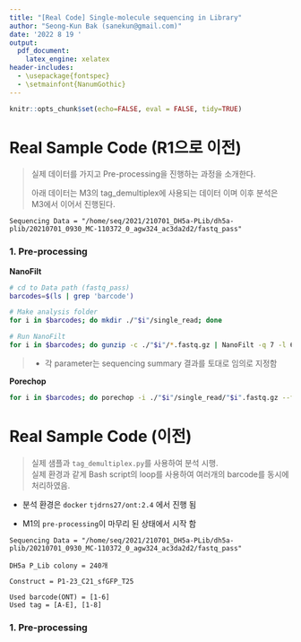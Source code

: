 ```yaml
---
title: "[Real Code] Single-molecule sequencing in Library"
author: "Seong-Kun Bak (sanekun@gmail.com)"
date: '2022 8 19 '
output:
  pdf_document:
    latex_engine: xelatex
header-includes:
  - \usepackage{fontspec}
  - \setmainfont{NanumGothic}
---
```


```r
knitr::opts_chunk$set(echo=FALSE, eval = FALSE, tidy=TRUE)
```

# Real Sample Code (R1으로 이전)

> 실제 데이터를 가지고 Pre-processing을 진행하는 과정을 소개한다.
>
> 아래 데이터는 M3의 tag_demultiplex에 사용되는 데이터 이며 이후 분석은 M3에서 이어서 진행된다.

    Sequencing Data = "/home/seq/2021/210701_DH5a-PLib/dh5a-plib/20210701_0930_MC-110372_0_agw324_ac3da2d2/fastq_pass"

### 1. Pre-processing

**NanoFilt**

```bash
# cd to Data path (fastq_pass)
barcodes=$(ls | grep 'barcode')

# Make analysis folder
for i in $barcodes; do mkdir ./"$i"/single_read; done

# Run NanoFilt
for i in $barcodes; do gunzip -c ./"$i"/*.fastq.gz | NanoFilt -q 7 -l 600 --maxlength 1500 | gzip > ./"$i"/single_read/"$i".fastq.gz; done
```

> -   각 parameter는 sequencing summary 결과를 토대로 임의로 지정함

**Porechop**

```bash
for i in $barcodes; do porechop -i ./"$i"/single_read/"$i".fastq.gz --format fastq.gz | gzip > ./"$i"/single_read/trim.fastq.gz; done
```

# 

# Real Sample Code (이전)

> 실제 샘플과 `tag_demultiplex.py`를 사용하여 분석 시행.\
> 실제 환경과 같게 Bash script의 loop를 사용하여 여러개의 barcode를 동시에 처리하였음.

-   분석 환경은 `docker` `tjdrns27/ont:2.4` 에서 진행 됨

-   M1의 `pre-processing`이 마무리 된 상태에서 시작 함

<!-- -->

    Sequencing Data = "/home/seq/2021/210701_DH5a-PLib/dh5a-plib/20210701_0930_MC-110372_0_agw324_ac3da2d2/fastq_pass"

    DH5a P_Lib colony = 240개

    Construct = P1-23_C21_sfGFP_T25

    Used barcode(ONT) = [1-6]
    Used tag = [A-E], [1-8]

### 1. Pre-processing
